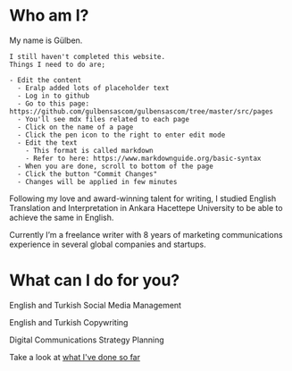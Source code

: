 
# Who am I?

My name is Gülben.

```
I still haven't completed this website.
Things I need to do are;

- Edit the content
  - Eralp added lots of placeholder text
  - Log in to github
  - Go to this page: https://github.com/gulbensascom/gulbensascom/tree/master/src/pages
  - You'll see mdx files related to each page
  - Click on the name of a page
  - Click the pen icon to the right to enter edit mode
  - Edit the text
    - This format is called markdown
    - Refer to here: https://www.markdownguide.org/basic-syntax
  - When you are done, scroll to bottom of the page
  - Click the button "Commit Changes"
  - Changes will be applied in few minutes
```

Following my love and award-winning talent for writing,
I studied English Translation and Interpretation in Ankara Hacettepe University to be able to achieve the same in English.

Currently I’m a freelance writer with 8 years of marketing communications experience in several global companies and startups.

# What can I do for you?

<FaPencilAlt /> English and Turkish Social Media Management

<FaPenAlt /> English and Turkish Copywriting

<FaPenFancy /> Digital Communications Strategy Planning

Take a look at [what I've done so far](/portfolio)
